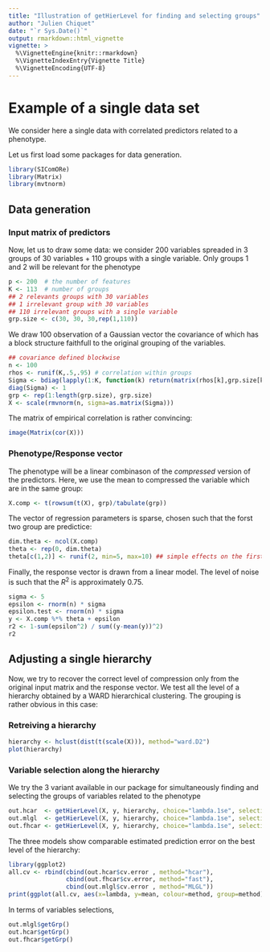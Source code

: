 ```yaml
---
title: "Illustration of getHierLevel for finding and selecting groups"
author: "Julien Chiquet"
date: "`r Sys.Date()`"
output: rmarkdown::html_vignette
vignette: >
  %\VignetteEngine{knitr::rmarkdown}
  %\VignetteIndexEntry{Vignette Title}
  %\VignetteEncoding{UTF-8}
---
```


# Example of a single data set

We consider here a single data with correlated predictors related to a phenotype. 

Let us first load some packages for data generation.

```r
library(SIComORe)
library(Matrix)
library(mvtnorm)
```

## Data generation

### Input matrix of predictors

Now, let us to draw some data: we consider 200 variables spreaded in 3 groups of 30 variables + 110 groups with a single variable. Only groups 1 and 2 will be relevant for the phenotype

```r
p <- 200  # the number of features
K <- 113  # number of groups 
## 2 relevants groups with 30 variables
## 1 irrelevant group with 30 variables
## 110 irrelevant groups with a single variable
grp.size <- c(30, 30, 30,rep(1,110))
```

We draw 100 observation of a Gaussian vector the covariance of which has a block structure faithfull to the original grouping of the variables.

```r
## covariance defined blockwise
n <- 100
rhos <- runif(K,.5,.95) # correlation within groups
Sigma <- bdiag(lapply(1:K, function(k) return(matrix(rhos[k],grp.size[k],grp.size[k]))))
diag(Sigma) <- 1
grp <- rep(1:length(grp.size), grp.size)
X <- scale(rmvnorm(n, sigma=as.matrix(Sigma)))
```

The matrix of empirical correlation is rather convincing:

```r
image(Matrix(cor(X)))
```



### Phenotype/Response vector

The phenotype will be a linear combinason of the *compressed* version of the predictors. Here, we use the mean to compressed the variable which are in the same group:

```r
X.comp <- t(rowsum(t(X), grp)/tabulate(grp))
```

The vector of regression parameters is sparse, chosen such that the forst two group are predictice:

```r
dim.theta <- ncol(X.comp)
theta <- rep(0, dim.theta)
theta[c(1,2)] <- runif(2, min=5, max=10) ## simple effects on the first two groups
```

Finally, the response vector is drawn from a linear model. The level of noise is such that the $R^2$ is approximately $0.75$.

```r
sigma <- 5
epsilon <- rnorm(n) * sigma
epsilon.test <- rnorm(n) * sigma
y <- X.comp %*% theta + epsilon
r2 <- 1-sum(epsilon^2) / sum((y-mean(y))^2)
r2
```

## Adjusting a single hierarchy

Now, we try to recover the correct level of compression only from the original input matrix and the response vector. We test all the level of a hierarchy obtained by a WARD hierarchical clustering. The grouping is rather obvious in this case: 

### Retreiving a hierarchy 

```r
hierarchy <- hclust(dist(t(scale(X))), method="ward.D2")
plot(hierarchy)
```

### Variable selection along the hierarchy

We try the 3 variant available in our package for simultaneously finding and selecting the groups of variables related to the phenotype

```r
out.hcar  <- getHierLevel(X, y, hierarchy, choice="lambda.1se", selection="hcar")
out.mlgl  <- getHierLevel(X, y, hierarchy, choice="lambda.1se", selection="mlgl")
out.fhcar <- getHierLevel(X, y, hierarchy, choice="lambda.1se", selection="fast")
```

The three models show comparable estimated prediction error on the best level of the hierarchy:

```r
library(ggplot2)
all.cv <- rbind(cbind(out.hcar$cv.error , method="hcar"),
                cbind(out.fhcar$cv.error, method="fast"),
                cbind(out.mlgl$cv.error , method="MLGL"))
print(ggplot(all.cv, aes(x=lambda, y=mean, colour=method, group=method)) + geom_smooth(aes(ymin=mean-sd, ymax=mean+sd), stat="identity") + coord_trans(x="log"))
```

In terms of variables selections, 

```r
out.mlgl$getGrp()
out.hcar$getGrp()
out.fhcar$getGrp()
```

